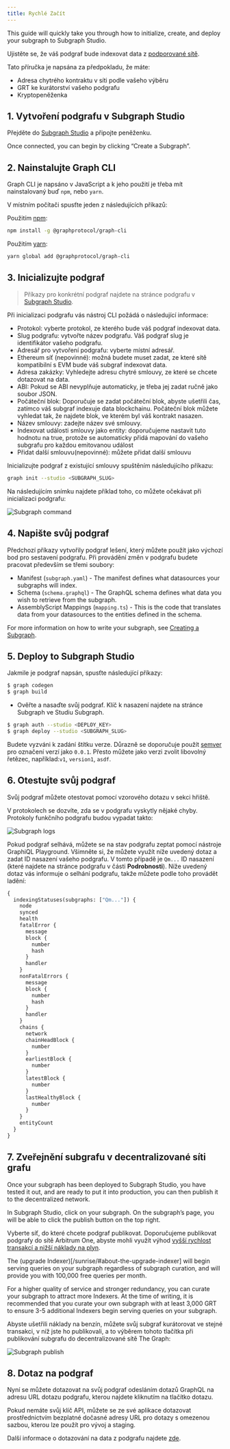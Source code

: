 ```yaml
---
title: Rychlé Začít
---
```


This guide will quickly take you through how to initialize, create, and deploy your subgraph to Subgraph Studio.

Ujistěte se, že váš podgraf bude indexovat data z [podporované sítě](/developing/supported-networks).

Tato příručka je napsána za předpokladu, že máte:

- Adresa chytrého kontraktu v síti podle vašeho výběru
- GRT ke kurátorství vašeho podgrafu
- Kryptopeněženka

## 1. Vytvoření podgrafu v Subgraph Studio

Přejděte do [Subgraph Studio](https://thegraph.com/studio/) a připojte peněženku.

Once connected, you can begin by clicking “Create a Subgraph”.

## 2. Nainstalujte Graph CLI

Graph CLI je napsáno v JavaScript a k jeho použití je třeba mít nainstalovaný buď `npm`, nebo `yarn`.

V místním počítači spusťte jeden z následujících příkazů:

Použitím [npm](https://www.npmjs.com/):

```sh
npm install -g @graphprotocol/graph-cli
```

Použitím [yarn](https://yarnpkg.com/):

```sh
yarn global add @graphprotocol/graph-cli
```

## 3. Inicializujte podgraf

> Příkazy pro konkrétní podgraf najdete na stránce podgrafu v [Subgraph Studio](https://thegraph.com/studio/).

Při inicializaci podgrafu vás nástroj CLI požádá o následující informace:

- Protokol: vyberte protokol, ze kterého bude váš podgraf indexovat data.
- Slug podgrafu: vytvořte název podgrafu. Váš podgraf slug je identifikátor vašeho podgrafu.
- Adresář pro vytvoření podgrafu: vyberte místní adresář.
- Ethereum síť (nepovinné): možná budete muset zadat, ze které sítě kompatibilní s EVM bude váš subgraf indexovat data.
- Adresa zakázky: Vyhledejte adresu chytré smlouvy, ze které se chcete dotazovat na data.
- ABI: Pokud se ABI nevyplňuje automaticky, je třeba jej zadat ručně jako soubor JSON.
-  Počáteční blok: Doporučuje se zadat počáteční blok, abyste ušetřili čas, zatímco váš subgraf indexuje data blockchainu. Počáteční blok můžete vyhledat tak, že najdete blok, ve kterém byl váš kontrakt nasazen.
- Název smlouvy: zadejte název své smlouvy.
- Indexovat události smlouvy jako entity: doporučujeme nastavit tuto hodnotu na true, protože se automaticky přidá mapování do vašeho subgrafu pro každou emitovanou událost
- Přidat další smlouvu(nepovinné): můžete přidat další smlouvu

Inicializujte podgraf z existující smlouvy spuštěním následujícího příkazu:

```sh
graph init --studio <SUBGRAPH_SLUG>
```

Na následujícím snímku najdete příklad toho, co můžete očekávat při inicializaci podgrafu:

![Subgraph command](/img/subgraph-init-example.png)

## 4. Napište svůj podgraf

Předchozí příkazy vytvořily podgraf lešení, který můžete použít jako výchozí bod pro sestavení podgrafu. Při provádění změn v podgrafu budete pracovat především se třemi soubory:

- Manifest (`subgraph.yaml`) - The manifest defines what datasources your subgraphs will index.
- Schema (`schema.graphql`) - The GraphQL schema defines what data you wish to retrieve from the subgraph.
- AssemblyScript Mappings (`mapping.ts`) - This is the code that translates data from your datasources to the entities defined in the schema.

For more information on how to write your subgraph, see [Creating a Subgraph](/developing/creating-a-subgraph).

## 5. Deploy to Subgraph Studio

Jakmile je podgraf napsán, spusťte následující příkazy:

```sh
$ graph codegen
$ graph build
```

- Ověřte a nasaďte svůj podgraf. Klíč k nasazení najdete na stránce Subgraph ve Studiu Subgraph.

```sh
$ graph auth --studio <DEPLOY_KEY>
$ graph deploy --studio <SUBGRAPH_SLUG>
```

Budete vyzváni k zadání štítku verze. Důrazně se doporučuje použít [semver](https://semver.org/) pro označení verzí jako `0.0.1`. Přesto můžete jako verzi zvolit libovolný řetězec, například:`v1`, `version1`, `asdf`.

## 6. Otestujte svůj podgraf

Svůj podgraf můžete otestovat pomocí vzorového dotazu v sekci hřiště.

V protokolech se dozvíte, zda se v podgrafu vyskytly nějaké chyby. Protokoly funkčního podgrafu budou vypadat takto:

![Subgraph logs](/img/subgraph-logs-image.png)

Pokud podgraf selhává, můžete se na stav podgrafu zeptat pomocí nástroje GraphiQL Playground. Všimněte si, že můžete využít níže uvedený dotaz a zadat ID nasazení vašeho podgrafu. V tomto případě je `Qm...` ID nasazení (které najdete na stránce podgrafu v části **Podrobnosti**). Níže uvedený dotaz vás informuje o selhání podgrafu, takže můžete podle toho provádět ladění:

```graphql
{
  indexingStatuses(subgraphs: ["Qm..."]) {
    node
    synced
    health
    fatalError {
      message
      block {
        number
        hash
      }
      handler
    }
    nonFatalErrors {
      message
      block {
        number
        hash
      }
      handler
    }
    chains {
      network
      chainHeadBlock {
        number
      }
      earliestBlock {
        number
      }
      latestBlock {
        number
      }
      lastHealthyBlock {
        number
      }
    }
    entityCount
  }
}
```

## 7. Zveřejnění subgrafu v decentralizované síti grafu

Once your subgraph has been deployed to Subgraph Studio, you have tested it out, and are ready to put it into production, you can then publish it to the decentralized network.

In Subgraph Studio, click on your subgraph. On the subgraph’s page, you will be able to click the publish button on the top right.

Vyberte síť, do které chcete podgraf publikovat. Doporučujeme publikovat podgrafy do sítě Arbitrum One, abyste mohli využít výhod [vyšší rychlost transakcí a nižší náklady na plyn](/arbitrum/arbitrum-faq).

The (upgrade Indexer)[/sunrise/#about-the-upgrade-indexer] will begin serving queries on your subgraph regardless of subgraph curation, and will provide you with 100,000 free queries per month.

For a higher quality of service and stronger redundancy, you can curate your subgraph to attract more Indexers. At the time of writing, it is recommended that you curate your own subgraph with at least 3,000 GRT to ensure 3-5 additional Indexers begin serving queries on your subgraph.

Abyste ušetřili náklady na benzín, můžete svůj subgraf kurátorovat ve stejné transakci, v níž jste ho publikovali, a to výběrem tohoto tlačítka při publikování subgrafu do decentralizované sítě The Graph:

![Subgraph publish](/img/publish-and-signal-tx.png)

## 8. Dotaz na podgraf

Nyní se můžete dotazovat na svůj podgraf odesláním dotazů GraphQL na adresu URL dotazu podgrafu, kterou najdete kliknutím na tlačítko dotazu.

Pokud nemáte svůj klíč API, můžete se ze své aplikace dotazovat prostřednictvím bezplatné dočasné adresy URL pro dotazy s omezenou sazbou, kterou lze použít pro vývoj a staging.

Další informace o dotazování na data z podgrafu najdete [zde](/querying/querying-the-graph/).
